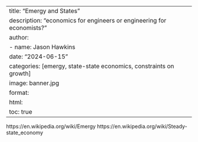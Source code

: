 
---
title: "Emergy and States"
description: "economics for engineers or engineering for economists?"
author:
  - name: Jason Hawkins
date: "2024-06-15"
categories: [emergy, state-state economics, constraints on growth]
image: banner.jpg
format: 
  html:
    toc: true
---

https://en.wikipedia.org/wiki/Emergy
https://en.wikipedia.org/wiki/Steady-state_economy